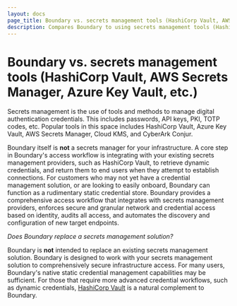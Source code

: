 ```yaml
---
layout: docs
page_title: Boundary vs. secrets management tools (HashiCorp Vault, AWS Secrets Manager, Azure Key Vault, etc.)
description: Compares Boundary to using secrets management tools (HashiCorp Vault, AWS Secrets Manager, Azure Key Vault, etc.)
---
```


# Boundary vs. secrets management tools (HashiCorp Vault, AWS Secrets Manager, Azure Key Vault, etc.)

Secrets management is the use of tools and methods to manage digital authentication credentials.
This includes passwords, API keys, PKI, TOTP codes, etc.
Popular tools in this space includes HashiCorp Vault, Azure Key Vault, AWS Secrets Manager, Cloud KMS, and CyberArk Conjur.

Boundary itself is **not** a secrets manager for your infrastructure.
A core step in Boundary's access workflow is integrating with your existing secrets management providers, such as HashiCorp Vault, to retrieve dynamic credentials, and return them to end users when they attempt to establish connections.
For customers who may not yet have a credential management solution, or are looking to easily onboard, Boundary can function as a rudimentary static credential store.
Boundary provides a comprehensive access workflow that integrates with secrets management providers, enforces secure and granular network and credential access based on identity, audits all access, and automates the discovery and configuration of new target endpoints.

_Does Boundary replace a secrets management solution?_

Boundary is **not** intended to replace an existing secrets management solution.
Boundary is designed to work with your secrets management solution to comprehensively secure infrastructure access.
For many users, Boundary's native static credential management capabilities may be sufficient.
For those that require more advanced credential workflows, such as dynamic credentials, [HashiCorp Vault](https://www.vaultproject.io/) is a natural complement to Boundary.